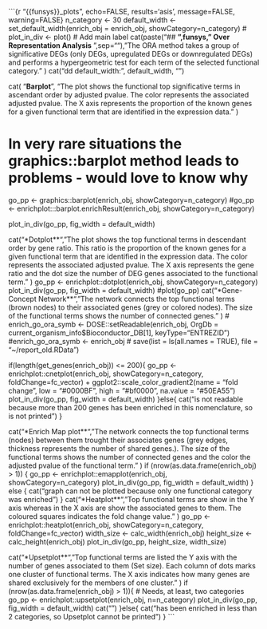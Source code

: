 ```{r "{{funsys}}_plots", echo=FALSE, results='asis', message=FALSE, warning=FALSE}
n_category <- 30
default_width <- set_default_width(enrich_obj = enrich_obj, showCategory=n_category)
# plot_in_div <- plot()
# Add main label
cat(paste("## **",funsys," Over Representation Analysis** \n",sep=""),
	"The ORA method takes a group of significative DEGs (only DEGs, upregulated DEGs or downregulated DEGs) and performs a hypergeometric test for each term of the selected functional category.\n\n"
)
		cat("dd default_width:", default_width, "\n")

cat(
	"**Barplot**\n\n", 
	"The plot shows the functional top significative terms in ascendant order by adjusted pvalue. The color represents the associated adjusted pvalue. 
	The X axis represents the proportion of the known genes for a given functional term that are identified in the expression data.\n\n"
)

# In very rare situations the graphics::barplot method leads to problems - would love to know why
go_pp <- graphics::barplot(enrich_obj, showCategory=n_category)
#go_pp <- enrichplot:::barplot.enrichResult(enrich_obj, showCategory=n_category)

plot_in_div(go_pp, fig_width = default_width)



cat("\n\n**Dotplot**\n\n",
	"The plot shows the top functional terms in descendant order by gene ratio. This ratio is the proportion of the known genes for a given functional term that are identified in the expression data. The color represents the associated adjusted pvalue. 
	The X axis represents the gene ratio and the dot size the number of DEG genes associated to the functional term.\n\n"
)
go_pp <- enrichplot::dotplot(enrich_obj, showCategory=n_category)
plot_in_div(go_pp, fig_width = default_width)
#plot(go_pp)
cat("\n\n**Gene-Concept Network**\n\n", 
	"The network connects the top functional terms (brown nodes) to their associated genes (grey or colored nodes).
	The size of the functional terms shows the number of connected genes.\n\n"
)
# enrich_go_ora_symb <- DOSE::setReadable(enrich_obj, OrgDb = current_organism_info$Bioconductor_DB[1], keyType="ENTREZID")
#enrich_go_ora_symb <- enrich_obj
# save(list = ls(all.names = TRUE), file = "~/report_old.RData")

if(length(get_genes(enrich_obj)) <= 200){
	go_pp <- enrichplot::cnetplot(enrich_obj, showCategory=n_category, foldChange=fc_vector) +
	 		 ggplot2::scale_color_gradient2(name = "fold change", low = "#0000BF", high = "#bf0000", na.value = "#50EA55")
	plot_in_div(go_pp, fig_width = default_width)
}else{
	cat("\n\nCnetplot is not readable because more than 200 genes has been enriched in this nomenclature, so is not printed\n\n")
}

cat("\n\n**Enrich Map plot**\n\n", 
	"The network connects the top functional terms (nodes) between them trought their associates genes (grey edges, thickness represents the number of shared genes.).
	The size of the functional terms shows the number of connected genes and the color the adjusted pvalue of the functional term.\n\n"
)
if (nrow(as.data.frame(enrich_obj) > 1)) {
	go_pp <- enrichplot::emapplot(enrich_obj, showCategory=n_category)
	plot_in_div(go_pp, fig_width = default_width)
} else {
	cat("\nThis graph can not be plotted because only one functional category was enriched\n")
}
cat("\n\n**Heatplot**\n\n", 
	"Top functional terms are show in the Y axis whereas in the X axis are show the associated genes to them. The coloured squares indicates the fold change value.\n\n"
)
go_pp <- enrichplot::heatplot(enrich_obj, showCategory=n_category, foldChange=fc_vector)
width_size <- calc_width(enrich_obj)
height_size <- calc_height(enrich_obj) 
plot_in_div(go_pp, height_size, width_size)

cat("\n\n**Upsetplot**\n\n", 
	"Top functional terms are listed the Y axis with the number of genes associated to them (Set size). Each column of dots marks one cluster of functional terms. The X axis indicates how many genes are shared exclusively for the members of one cluster.\n\n"
)
if (nrow(as.data.frame(enrich_obj) > 1)){ # Needs, at least, two categories
	go_pp <- enrichplot::upsetplot(enrich_obj, n=n_category)
	plot_in_div(go_pp, fig_width = default_width)
	cat("\n \n")
}else{
	cat("\n\nGenes has been enriched in less than 2 categories, so Upsetplot cannot be printed\n\n")
}
```
